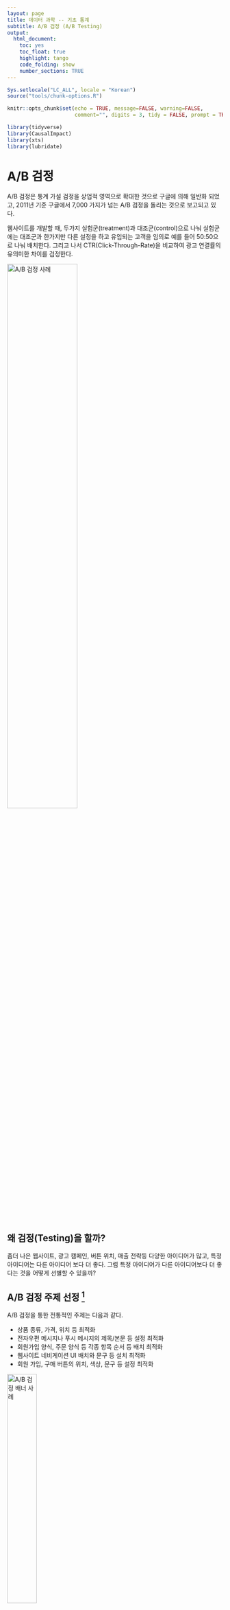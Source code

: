 ```yaml
---
layout: page
title: 데이터 과학 -- 기초 통계
subtitle: A/B 검정 (A/B Testing)
output:
  html_document: 
    toc: yes
    toc_float: true
    highlight: tango
    code_folding: show
    number_sections: TRUE
---
```



```r
Sys.setlocale("LC_ALL", locale = "Korean")
source("tools/chunk-options.R")

knitr::opts_chunk$set(echo = TRUE, message=FALSE, warning=FALSE,
                      comment="", digits = 3, tidy = FALSE, prompt = TRUE, fig.align = 'center')

library(tidyverse)
library(CausalImpact)
library(xts)
library(lubridate)
```


# A/B 검정 {#ab-testing}

A/B 검정은 통계 가설 검정을 상업적 영역으로 확대한 것으로 구글에 의해 일반화 되었고,
2011년 기준 구글에서 7,000 가지가 넘는 A/B 검정을 돌리는 것으로 보고되고 있다.

웹사이트를 개발할 때, 두가지 실험군(treatment)과 대조군(control)으로 나눠 실험군에는 대조군과 한가지만 다른 설정을 하고 
유입되는 고객을 임의로 예를 들어 50:50으로 나눠 배치한다. 그리고 나서 CTR(Click-Through-Rate)을 비교하여 광고 연결률의 유의미한 차이를 검정한다.

<img src="fig/A-B-testing-example.png" alt="A/B 검정 사례" width="57%" />

## 왜 검정(Testing)을 할까? {#ab-testing-why}

좀더 나은 웹사이트, 광고 캠페인, 버튼 위치, 매출 전략등 다양한 아이디어가 많고, 특정 아이디어는 다른 아이디어 보다 더 좋다. 그럼 
특정 아이디어가 다른 아이디어보다 더 좋다는 것을 어떻게 선별할 수 있을까?

## A/B 검정 주제 선정 [^ab-testing-objectives] {#ab-testing-topic}

[^ab-testing-objectives]: [온라인 게임에서의 A/B 테스팅](http://boxnwhis.kr/2015/01/29/a_b_testing_online_games.html)

A/B 검정을 통한 전통적인 주제는 다음과 같다.

- 상품 종류, 가격, 위치 등 최적화
- 전자우편 메시지나 푸시 메시지의 제목/본문 등 설정 최적화
- 회원가입 양식, 주문 양식 등 각종 항목 순서 등 배치 최적화
- 웹사이트 네비게이션 UI 배치와 문구 등 설치 최적화
- 회원 가입, 구매 버튼의 위치, 색상, 문구 등 설정 최적화

<img src="fig/stat-ab-testing-banner.png" alt="A/B 검정 배너 사례" width="37%" />

게임에 있어 A/B 검정 최적화 주제로 검토가능한 것은 다음과 같다.

- MMORPG 게임에서 특정 재화를 투여할 경우 인플레이션이 발생할까?
- 적절한 아이템 드랍률은 얼마인가?
- 광고홍보 무료 아이템의 성능의 성능은 적절한가?
- 게임 스테이지별로 적절하게 난이도가 증가하고 있는가?
- 특정 던젼의 난이도는 다른 던젼과 비교하여 높은가?
- 레벨 설계에 고려되었던 특정 요소가 잘 반영되어 기대한 게임 패턴이 관측되는가?
- 매크로 지능이 설계한 것처럼 게임맵에서 동작하고 있는가?
- 게임 사용자 실력 평가 알고리즘이 적절한가?
- PvP 매칭 알고리즘이 적절한가?

## A/B 검정 작업흐름 {#ab-testing-workflow}

A/B 검정 작업흐름은 실험에 대한 주제선정과 새로운 아이디어를 도출하는 것부터 시작한다.
실험 실행을 하기 전에 먼저 "실험전 기준값 설정"과 필요한 검정력 분석도 사전에 실시해야 한다.
사전 준비가 끝나면 실험을 실행하고 나서 차곡차곡 쌓이는 데이터를 통해 실험결과를 통계적으로 분석해야 한다.
통계분석은 탐색적 데이터분석과 더불어 통계검정도 병행하여 실시한다. 
그리고 나서, 데이터 분석에 대한 결과를 통해 처음 생각해 낸 아이디어가 제대로 먹혔는지 반추하고 나서 
아이디어를 갱신한 후에 또 다른 실험을 기획한다. 
이 과정을 반복적으로 돌려 최선의 결과가 나오도록 과정을 반복한다.

<img src="fig/ab-testing-workflow.png" alt="A/B 검정 작업흐름도" width="77%" />

## 광고 최적화 A/B 검정 {#ab-testing-ads-optimization}

효과적인 광고집행을 통해 사업목표 달성에 추진력을 갖을 수 있다. 온라인 사업분야에서 광고를 활용할 수 있는 도구는 단계별로 구분되어진다.

1. 노출횟수(Impression): 노출횟수를 늘려 브랜드를 각인시킨다. 다양한 조합을 통한 브랜드 각인 효과를 A/B 검정을 통해 확인한다.
1. 광고연계율(Click Trhough Ratio, CTR): 클릭율을 높일 수 있는 메시지 및 콘텐츠 최적화를 위해 A/B 검정을 수행한다.
1. 행동/설치 비용(Cost Per Action/Install, CPA/CPI): 클릭을 통해 유입된 고객의 전환율(Conversion Rate)을 높이기 위해 다양한 A/B 검정을 수행한다.
1. 광고비용 최적화: 주어진 전환율에 대한 광고집행 비용 최소화도 함께 진행한다.
1. 고객생애가치(Lifetime Value, LTV): 사용자로 등록되는 순간 고객생애가치를 극대화한다.

$LTV = \begin{equation}	\sum_{t=1}^{N} \frac{(R_t -C_t) \times r_t}{(1+i)^t} -\text{AC}	\end{equation}$

<img src="fig/stat-ab-testing-ads.png" alt="광고 A/B 검정 활용" width="77%" />


# A/B 검정 모형 {#ab-testing-theory}

## A/B 검정 구성요소 [^ctr-prediction] {#ab-testing-theory-component}

A/B 검정을 구성하는 요소는 다음과 같다.

- 측정단위: 사용자, 점포, 도시 등 
- 표본추출: 독립 임의화[랜덤화,확률화] 블록 설계를 통한 $t-$ 검정, 쌍체 $t-$ 검정
    - 실험군(50%)과 대조군(50%)
- 종속변수: 매출액, 광고 연결률 등 실험에서 확인하고자 하는 목표
- 독립변수: 종속변수에 영향을 주는 요인
    - 실험변수: 실험의 핵심 변수로 대조군에는 적용하지 않고, 실험군에만 적용되는 변수
    - 통제변수: 실험의 대표성을 높이기 위해 인구통제학적인, 환경적인 요인을 유사하게 맞춰주는 변수
    - 교략변수(Lurking, Confounding Varaible): 독립변수와 종속변수 모두 상관되는 외생 변수로, 
    아이스크림 판매량과 익사하는 사람수 관계(온도), 출생 순서와 다운증후군 연관성(산모 나이)을 예로 들 수 있다. 

## A/B 검정 변수 {#ab-testing-variable}

[^ctr-prediction]: [CLICK-THROUGH RATE PREDICTION – TOP-5 SOLUTION FOR THE AVAZU CONTEST](http://www.montis.pmf.ac.me/vol32/15.pdf)

광고 연결률(CTR, click through rates)을 예측하는데 디바이스, 날짜/시간, 웹사이트, 네트워크 연결, 배너 배치, 앱 정보등을 수집하여 이를 바탕으로 
광고 클릭을 연결과 실패로 구분하여 예측한다.

<img src="fig/stat-ab-testing-overview.png" alt="A/B 검정 개요" width="77%" />

## 다중 슬롯머신 문제(MAB, Multi-Armed Bandit) [^mab-algorithm-blog] [^mab-oreilly] [^google-mab] {#ab-testing-theory-bandit}

[^mab-algorithm-blog]: [A/B 테스트를 보완하는 Multi-Armed Bandit(MAB) 알고리즘](http://hub.zum.com/kimws/2586)
[^mab-oreilly]: [OReilly Webcasts: Bandit Algorithms for The Web](https://www.youtube.com/watch?v=BIP-VtmW_9M)
[^google-mab]: [다중 슬롯머신 실험](https://support.google.com/analytics/answer/2844870?hl=ko&ref_topic=1745207)

카지노에 슬롯머신이 쭉 배치되어 있는데, 각 슬롯머신 별로 승률이 달리 정해져 있지만 승률은 알지 못한다.
한정된 예산을 가지고 가장 많은 돈을 벌기 위해서 어떤 전략을 취하면 될까?
결국 탐색과 획득 딜레마(Explore/Exploit Dilemma)를 통해 우선 가장 승률이 좋은 슬롯머신을 찾아내는 과정과 
본격적으로 돈을 버는 과정을 거치게 된다. 
한정된 탐색과 획득과정 모두 비용과 시간이 들여 가장 많은 돈을 벌게 되는 최적화 문제를 푸는 것으로 귀결된다.

### 용어 정의 {#ab-testing-theory-bandit-terminology}

- Arm: 검정하고자 하는 아이디어 한개
- 밴딧(Bandit): 검정하고자 하는 아이디어 묶음
- Pull/Play/Trial: 아이디어 시험 한번
- 보상(Reward): 시험 후에 측정되는 결과값

2차 세계대전 당시 다중 슬롯머신 문제가 매우 중요하지만 수학적으로 어려워서 이 문제를 잘 정리해서 
독일에 전달하여 연구자원을 분산시키자고 Peter Whittle이 주장하기도 했다. 
하지만, 오프라인에서는 탐색 비용이 매우 커서 비현실적이지만, 온라인 인터넷서비스에서는 
상대적으로 비용이 적게 소요되어 **밴딧 알고리즘**이 A/B 검정의 한계를 극복하는 대안으로 
구글, 야후 등에서 활발히 활용되고 있다. 밴딧 알고리즘은 실시간 온라인 학습(Online learning) 알고리즘이면서
동시에 강화학습과 같이 액티브 학습(Active Learning) 알고리즘이기도 하다.


### A/B 검정과 MAB {#ab-testing-theory-bandit-comp}

머릿속으로 그리는 A/B 검정은 기존 A안에 새로운 대안을 넣어 그것이 더 좋은 결과를 얻은 경우 새로운 대안을 취하고,
B안이 더 좋지 못한 결과를 얻게 되었을 경우 다시 A안으로 회귀하는 것이지만,
A/B 검정 결과 더 좋은 것으로 나온 실험결과가 실제로 적용했을 경우 더 좋지 못한 결과가 되기도 한다.
MAB 알고리즘은 A/B 검정과 달리 연속적으로 가장 좋은 대안을 찾아가는 방법론을 제시하고 있다. 

<img src="fig/stat-mab-algorithm.png" alt="MAB 알고리즘 배경" width="87%" />



# A/B 검정 사례연구 {#ab-testing-case-study}

## 웹사이트와 데이터 {#ab-testing-case-study-site}

웹사이트(예를 들어, http://www.korea.me)에서 많은 방문을 유도하고자 웹사이트 시안에서 고양이 사진과 강아지 사진을 
두고 A/B 검정을 수행할 수 있다. 모든 조건이 동일하고 웹사이트에서 사진만 달리하고 이를 한동안 실험을 지속한다.

<img src="fig/ab-testing-website.png" alt="A/B 검정 사례" width="77%" />

특정일을 기준으로 사용자별로 체류시간을 총합내고 `좋아요`, `공유`, `기사` 클릭을 했는지 기록한다.
또한, `체류시간`과 교락요인(Confounding effect)와 부작용(Side effect) 측정을 위해서 페이지 로딩시간과 
체류시간도 함께 기록한다.
이를 바탕으로 A/B 검정의 효과를 추정한다.

``` r
# 0. 환경설정 ----
library(tidyverse)
library(DT)
library(lubridate)
library(extrafont)
library(broom)
loadfonts()

# 1. 데이터 ----
ab_df <- read_csv("data/website_sample.csv")

ab_df %>% 
  sample_n(10) %>% 
  datatable()
```



## 탐색적 데이터 분석 {#ab-testing-case-study-trend}

월별 좋아요 클릭율 (`like_click`)을 산출하고 이를 시각화하여 추세를 살펴본다.


``` r
# 2. 탐색적 데이터 분석 ----

ab_df %>% 
  mutate(day = day(date)) %>% 
  group_by(day) %>% 
  summarise(conversion = mean(like)) %>% 
  ggplot(aes(x=day, y=conversion)) +
  geom_line() +
  geom_point(size=2) +
  scale_y_continuous(limits = c(0,0.2), labels = scales::percent) +
  labs(x="일자별", y="전환율(%)", title="강아지/고양이 사진 A/B 검정 일별 전환율 추세",
       color="A/B검정") +
  theme_minimal(base_family = "NanumGothic")

```


## A/B 검정 - 범주형 {#ab-testing-case-study-testing}

한달 동안 실험한 데이터를 불러와서 실험군(test)과 대조군(control) 유의적인 차이가 있는지 즉, 개와 고양이를 바꾼 사진의
차이가 전환율을 높이는데 기여를 했는지 통계적 데이터 분석을 통해 확인한다.

### A/B 검정 - 기술통계 {#ab-testing-case-study-testing-descriptive}

실험군(test)과 대조군(control) 두 집단을 담고 있는 `testing`에 따라 전환율을 산출해본다.


``` r
# 3. A/B 검정: 범주형 -----
## 3.1. 기술 통계량 -----
ab_df %>% 
  group_by(testing) %>% 
  summarise(conversion = mean(like)) 
```


### A/B 검정 - 시각화 {#ab-testing-case-study-testing-viz}

실험군(test)과 대조군(control) 두 집단을 담고 있는 `testing`에 따라 전환율을 
일자별로 시각화해서 시각으로 다시 한번 확인한다.


``` r
## 3.2. 시각화 -----
ab_df %>% 
  mutate(day = day(date)) %>% 
  group_by(day, testing) %>% 
  summarise(conversion = mean(like)) %>% 
  ggplot(aes(x=day, y=conversion, color=testing, group=testing)) +
  geom_line() +
  geom_point(size=2) +
  scale_y_continuous(limits = c(0,1), labels = scales::percent) +
  labs(x="일자별", y="전환율(%)", title="강아지/고양이 사진 A/B 검정 일별 전환율 추세",
       color="A/B검정") +
  theme_minimal(base_family = "NanumGothic")
```


### A/B 검정 - 통계검정 {#ab-testing-case-study-testing-testing}

`t.test()` 함수로 통계검정을 수행해도 되지만, 일반화 선형모형(GLM)을 통해 
두집단간의 차이가 유의적인 차이가 있는지를 확인한다.

``` r
## 3.3. 통계검정 -----

glm(like ~ testing, family = "binomial", data = ab_df) %>%
  tidy()
```

## A/B 검정 - 연속형 {#ab-testing-case-study-testing-continuous}

좋아요, 공유, 해당 글을 클릭했는지 않았는지 못지않게 페이지 체류시간 혹은 결재금액 등 연속형 변수를 
검정하는 경우도 있다. 두집단일 경우 `t.test` 혹은 동일집단 A/A 검정일 경우 짝(paired) t-검정이 되기도 하고, 
실험을 두개이상 진행하는 경우 분산분석 모형이 되기도 하지만 동일하게 일반화 선형모형을 사용한다.

### A/B 검정 - 기술통계 {#ab-testing-case-study-testing-descriptive-cont}

실험군(test)과 대조군(control) 두 집단을 담고 있는 `testing`에 따라 전환율을 산출해본다.


``` r
# 4. A/B 검정: 연속형 -----
## 4.1. 기술 통계량 -----
ab_df %>% 
  group_by(testing) %>% 
  summarise(time_spent = mean(time_spent)) 
```


### A/B 검정 - 시각화 {#ab-testing-case-study-testing-viz-cont}

실험군(test)과 대조군(control) 두 집단을 담고 있는 `testing`에 따라 체류시간변화를 
일자별로 시각화해서 시각으로 다시 한번 확인한다.


``` r
## 4.2. 시각화 -----
ab_df %>% 
  mutate(day = day(date)) %>% 
  group_by(day, testing) %>% 
  summarise(time_spent = mean(time_spent))%>% 
  ggplot(aes(x=day, y=time_spent, color=testing, group=testing)) +
  geom_line() +
  geom_point(size=2) +
  labs(x="일자별", y="체류시간(분)", title="강아지/고양이 사진 A/B 검정 일별 체류시간",
       color="A/B검정") +
  theme_minimal(base_family = "NanumGothic")
```


### A/B 검정 - 통계검정 {#ab-testing-case-study-testing-testing-cont}

범주형 변수에 대한 회귀분석 대신 연속형 변수 체류시간(`time_spent`)에 대한 회귀분석을 실시한다.  

``` r
## 4.3. 통계검정 -----

glm(time_spent ~ testing, family = "gaussian", data = ab_df) %>%
  tidy()
```

# A/B 검정 기타주제 {#ab-testing-topics}

## A/B 검정 효과분석 [^google-causal-impact] [^google-causal-impact-paper] {#ab-testing-topics-effect}

[^google-causal-impact]: [CausalImpact](http://google.github.io/CausalImpact/CausalImpact.html)
[^google-causal-impact-paper]: [Inferring causal impact using Bayesian structural time-series models](http://research.google.com/pubs/pub41854.html)

A/B 검정의 효과를 베이지안 시계열 팩키지를 활용하여 계량화한다. 
[CausalImpact](https://github.com/google/CausalImpact) 팩키지에 나온 예제는 ARIMA 모형에서 표본을 추출하여 
'2014-01-01' 이후 100일을 기간으로 놓고, 70 일을 사전 기간, 30 일을 사후 기간을 비교하여 `CausalImpact` 함수에 넣어
A/B 검정 사전,사후 기간 효과를 시각화하고 보고서로 요약한다.


``` r
# 0. 환경설정----------------------------------------------
# install.packages("BoomSpikeSlab") # CausalImpact 의존성으로 사전 설치
# devtools::install_github("google/CausalImpact")
library(CausalImpact)
library(xts)

# 1. 데이터 생성----------------------------------------------
set.seed(1)
x1 <- 100 + arima.sim(model = list(ar = 0.999), n = 100)
y <- 1.2 * x1 + rnorm(100)
y[71:100] <- y[71:100] + 10
data <- cbind(y, x1)

time_points <- seq.Date(as.Date("2014-01-01"), by = 1, length.out = 100)
data_zoo <- zoo(data, time_points)

head(data_zoo)

# 2. A/B 검정 기간 설정----------------------------------------------
pre_period <- as.Date(c("2014-01-01", "2014-03-11"))
post_period <- as.Date(c("2014-03-12", "2014-04-10"))

# 3. A/B 검정 효과 분석----------------------------------------------
impact <- CausalImpact(data_zoo, pre_period, post_period)
plot(impact)

summary(impact, "report")
```


## A/B 검정 표본크기 [^stat-testing] {#ab-testing-topics-sample-size}

[^stat-testing]: [데이터 과학 – 기초 통계, 실무에서 자주 활용되는 검정(t-검정)](https://statkclee.github.io/statistics/stat-testing.html)

A/B 실험을 진행하고자 할 때 표본크기를 설정해야한다.
표본크기는 검정력(Statistical Power)와 밀접한 연관이 있다.

[Power Calculations – relationship between test power, effect size and sample size](https://imdevsoftware.wordpress.com/2013/01/17/255/) 내용을 참조하여 
검정력(power), 유의수준(Significance Level), 효과크기(Effect Size)에 따른 표본크기를 살펴보고 나서 
가장 많이 사용하는 검정력 0.8($1-\beta$), 유의수준 $\alpha$ 0.05, 중간 효과크기 0.5를 두고 표본크기도 산출한다.

### 표본크기 데이터 생성 {#ab-testing-topics-sample-size-data}

효과크기, 검정력, 유의수준을 정의하고 나서 `pwr` 팩키지 `power.t.test()` 함수를 사용해서 
표본크기를 계산한다. 표본크기가 효과크기, 검정력, 유의수준에 따라 어떤 변화가 있는지 살펴보고 표본크기를 효과적으로 증가시키기 위한 
지표로 사용한다. [stackoverflow, Power.t.test error](https://stackoverflow.com/questions/33379962/power-t-test-error) 오류에 대해서 
작업이 필요하여 `try()` 함수로 간단히 처리하고 표본크기를 후처리한다.

``` r
library(pwr)

# 1. 검정력 데이터 생성 ----
d     <- seq(.1, 2, by=.1)    # 효과크기(Effect Size)
power <- seq(.1, 0.9, by=.1)    # 검정력(Power)
alpha <- c(0.01, seq(0.05, 0.5, 0.05)) # 유의수준(Significance Level)

sample_size_df <- expand.grid(power=power, effect_size=d, alpha=alpha) %>% 
  tbl_df

for(i in 1:nrow(sample_size_df)) {
  sample_size_df$sample_size[i] <- try(power.t.test(n        = NULL,
                                                d        = sample_size_df$effect_size[i],
                                                sig.level= sample_size_df$alpha[i],
                                                power = sample_size_df$power[i],
                                                type  = "two.sample")$n)
}

# https://stackoverflow.com/questions/33379962/power-t-test-error
sample_size_df <- sample_size_df %>% 
  mutate(sample_size = as.integer(sample_size))
```

### 검정력  {#ab-testing-topics-sample-size-power}

유의수준과 효과크기를 고정한 후에 검정력을 강화할수록 표본크기도 증가한다.

``` r
# 2. 검정력  ----
sample_size_df %>% 
  filter(alpha == 0.05, effect_size == 0.5) %>% 
  ggplot(aes(x=power, y=sample_size)) +
    geom_line() +
    geom_point() +
    theme(legend.position = "none") +
    labs(x="검정력(Power)", y="표본크기(Sample Size",
         title="검정력 강화에 따른 표본크기 변화",
         subtitle="유의수준(0.05)과 효과크기(0.5)를 고정") +
    theme_minimal(base_family = "NanumGothic")
```

### 유의수준  {#ab-testing-topics-sample-size-alpha}

효과크기와 검정력을 고정한 후에 유의수준을 높게할수록 표본크기는 감소한다.


``` r
# 2. 유의수준  ----
sample_size_df %>% 
  filter(effect_size == 0.5, power == 0.80) %>% 
  ggplot(aes(x=alpha, y=sample_size)) +
  geom_line() +
  geom_point() +
  theme(legend.position = "none") +
  labs(x="유의수준(Significance Level)", y="표본크기(Sample Size",
       title="검정력과 효과크기를 고정한 뒤 유의수준별 표본크기",
       subtitle="유의수준(0.05)과 효과크기(0.8)를 고정") +
  theme_minimal(base_family = "NanumGothic")
```

### 효과크기  {#ab-testing-topics-sample-size-effect}

유의수준과 검정력을 고정한 후에 효과크기를 높게 할수록 표본크기는 감소한다.

``` r
# 3. 효과크기  ----
sample_size_df %>% 
  filter(alpha == 0.01, power ==0.8) %>% 
  ggplot(aes(x=effect_size, y=sample_size, group=1)) +
  geom_line() +
  geom_point() +
  theme(legend.position = "none") +
  labs(x="효과크기(Effect Size)", y="표본크기(Sample Size",
       title="검정력과 유의수준을 고정한 뒤 효과크기별 표본크기",
       subtitle="유의수준(0.05)과 검정력(0.8)를 고정") +
  theme_minimal(base_family = "NanumGothic")

```

### 표본크기 추출 사례  {#ab-testing-topics-sample-size-example}

<div class = "row">
  <div class = "col-md-6">
**큰 효과크기에 필요한 표본크기**

```r
pwr.t.test(power = 0.8,
           sig.level = 0.05,
           d = 0.8)
```


  </div>
  <div class = "col-md-6">
**작은 효과크기에 필요한 표본크기**

```r
pwr.t.test(power = 0.8,
           sig.level = 0.05,
           d = 0.1)
```
  </div>
</div>


## 순차 분석(Sequential Analysis) {#ab-testing-sequential}

순차분석은 데이터를 수집하면서 반복적으로 유의성 통계검정을 수행하는 절차로 다음 세가지 중 하나를 택일한다.

1. 데이터 수집 중단: 통계적 유의성이 있어 귀무가설을 기각하고 실험을 중단.
1. 데이터 수집 중단: 통계적 유의성이 없어 귀무가설을 기각하지 못하고 실험을 중단.
1. 데이터 수집 계속: 결론을 내리기에 충분하지 못해서 실험을 계속진행.

[gsDesign](https://cran.r-project.org/web/packages/gsDesign/index.html) 팩키지를 사용해서 순차분석을 통해 
실험에 대한 결론도 도출하고 표본크기도 산정한다.

`k = 4`는 3번 중간 분석을 수행하고 마지막 4번째 모든 데이터를 가지고 분석을 수행한다.
`test.type`은 단축, 양측 검정 등을 설정하는 것이고, `alpha`는 유의수준, `beta`는 검정력과 관계되어 0.2는 
검정력이 0.8을 나타내고 `sfu`는 Spending 함수로 여러 방법론이 있지만, `Pocock`을 지정하여 순차분석을 수행한다.

최대 가능 표본수가 1000개라고 가정하면 두집단이 되어 이를 `seq_analysis$timing`에 반영하면 중간중간 살펴봐야하는 
표본을 산출할 수 있다.


``` r
library(gsDesign)

# 1. 중단 규칙(stopping rule) ----
seq_analysis <- gsDesign(k = 4,
                         test.type = 2,
                         alpha = 0.05,
                         beta = 0.2,
                         sfu = "Pocock")

max_n <- 1000 
max_n_per_group <- max_n / 2
stopping_points <- max_n_per_group * seq_analysis$timing
stopping_points

plot(seq_analysis)
```